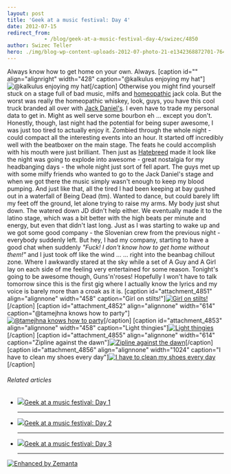 ```yaml
---
layout: post
title: 'Geek at a music festival: Day 4'
date: 2012-07-15
redirect_from: 
            - /blog/geek-at-a-music-festival-day-4/swizec/4850
author: Swizec Teller
hero: ./img/blog-wp-content-uploads-2012-07-photo-21-e1342368872701-764x1024.jpg
---
```

Always know how to get home on your own. Always. \[caption id="" align="alignright" width="428" caption="@kalkulus enjoying my hat"]![@kalkulus enjoying my hat](http://distilleryimage2.instagram.com/1aabd8acce2611e19b0622000a1e8a4f_7.jpg "@kalkulus enjoying my hat")\[/caption] Otherwise you might find yourself stuck on a stage full of bad music, milfs and [homeopathic](http://en.wikipedia.org/wiki/Homeopathy "Homeopathy") jack cola. But the worst was really the homeopathic whiskey, look, guys, you have this cool truck branded all over with [Jack Daniel's](http://en.wikipedia.org/wiki/Jack_Daniel%27s "Jack Daniel's"). I even have to trade my personal data to get in. Might as well serve some bourbon eh ... except you don't. Honestly, though, last night had the potential for being super awesome, I was just too tired to actually enjoy it. Zombied through the whole night - could compact all the interesting events into an hour. It started off incredibly well with the beatboxer on the main stage. The feats he could accomplish with his mouth were just brilliant. Then just as [Hatebreed](http://www.hatebreed.com/ "Hatebreed") made it look like the night was going to explode into awesome - great nostalgia for my headbanging days - the whole night just sort of fell apart. The guys met up with some milfy friends who wanted to go to the Jack Daniel's stage and when we got there the music simply wasn't enough to keep my blood pumping. And just like that, all the tired I had been keeping at bay gushed out in a waterfall of Being Dead (tm). Wanted to dance, but could barely lift my feet off the ground, let alone trying to raise my arms. My body just shut down. The watered down JD didn't help either. We eventually made it to the latino stage, which was a bit better with the high beats per minute and energy, but even that didn't last long. Just as I was starting to wake up and we got some good company - the Slovenian crew from the previous night - everybody suddenly left. But hey, I had my company, starting to have a good chat when suddenly _"Fuck! I don't know how to get home without them!"_ and I just took off like the wind ... ... right into the beanbag chillout zone. Where I awkwardly stared at the sky while a set of A Guy and A Girl lay on each side of me feeling very entertained for some reason. Tonight's going to be awesome though, Guns'n'roses! Hopefully I won't have to talk tomorrow since this is the first gig where I actually know the lyrics and my voice is barely more than a croak as it is. \[caption id="attachment_4851" align="alignnone" width="458" caption="Girl on stilts!"][![Girl on stilts!](./img/blog-wp-content-uploads-2012-07-photo-21-e1342368872701-764x1024.jpg "Girl on stilts!")](http://swizec.com/blog/wp-content/uploads/2012/07/photo-21.jpeg)\[/caption] \[caption id="attachment_4852" align="alignnone" width="614" caption="@tamejhna knows how to party"][![@tamejhna knows how to party](./img/blog-wp-content-uploads-2012-07-photo-41-e1342368973262-1024x764.jpg "@tamejhna knows how to party")](http://swizec.com/blog/wp-content/uploads/2012/07/photo-41.jpeg)\[/caption] \[caption id="attachment_4853" align="alignnone" width="458" caption="Light thingies"][![Light thingies](./img/blog-wp-content-uploads-2012-07-photo-32-e1342369052888-764x1024.jpg "Light thingies")](http://swizec.com/blog/wp-content/uploads/2012/07/photo-32.jpeg)\[/caption] \[caption id="attachment_4855" align="alignnone" width="614" caption="Zipline against the dawn"][![Zipline against the dawn](./img/blog-wp-content-uploads-2012-07-zipline-e1342369138635-1024x764.jpg "Zipline against the dawn")](http://swizec.com/blog/wp-content/uploads/2012/07/zipline.jpeg)\[/caption] \[caption id="attachment_4856" align="alignnone" width="1024" caption="I have to clean my shoes every day"][![I have to clean my shoes every day](./img/blog-wp-content-uploads-2012-07-photo3-1024x764.jpg "I have to clean my shoes every day")](http://swizec.com/blog/wp-content/uploads/2012/07/photo3.jpeg)\[/caption]

###### Related articles

- [![](http://i.zemanta.com/100106846_80_80.jpg)](http://swizec.com/blog/geek-at-a-music-festival-day-1/swizec/4825)[Geek at a music festival: Day 1](http://swizec.com/blog/geek-at-a-music-festival-day-1/swizec/4825)

  * * *

- [![](http://i.zemanta.com/100305583_80_80.jpg)](http://swizec.com/blog/geek-at-a-music-festival-day-2/swizec/4830)[Geek at a music festival: Day 2](http://swizec.com/blog/geek-at-a-music-festival-day-2/swizec/4830)

  * * *

- [![](http://i.zemanta.com/100568602_80_80.jpg)](http://swizec.com/blog/geek-at-a-music-festival-day-3/swizec/4838)[Geek at a music festival: Day 3](http://swizec.com/blog/geek-at-a-music-festival-day-3/swizec/4838)

  * * *

[![Enhanced by Zemanta](http://img.zemanta.com/zemified_e.png?x-id=437bff9f-68d7-43ba-9e9f-88d47eb0a0a7)](http://www.zemanta.com/?px "Enhanced by Zemanta")